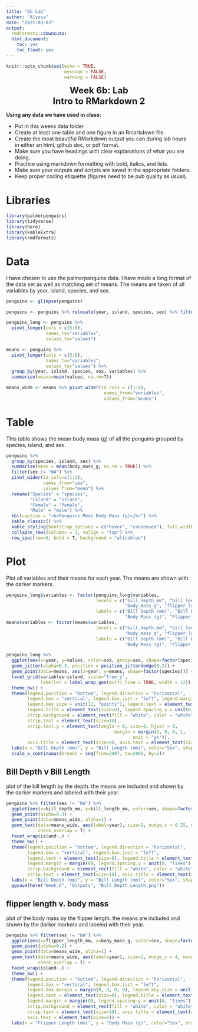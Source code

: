 ```yaml
---
title: "6b Lab"
author: "Alyssa"
date: "2021-03-03"
output: 
  rmdformats::downcute: 
  html_document: 
    toc: yes
    toc_float: yes
---
```


<style type="text/css">
#TOC {
  margin: 25px 0px 20px 0px;
}
@media (max-width: 768px) {
#TOC {
  position: relative;
  width: 70%;
}
}
</style>

```r
knitr::opts_chunk$set(echo = TRUE, 
                      message = FALSE, 
                      warning = FALSE)
```

<center><font size="5"><b>
Week 6b: Lab  
Intro to RMarkdown 2  
</center></font></b>

__Using any data we have used in class:__

* Put in this weeks data folder  
* Create at least one table and one figure in an Rmarkdown file.  
* Create the most beautiful RMarkdown output you can during lab hours in either an html, github doc, or pdf format.  
* Make sure you have headings with clear explanations of what you are doing.  
* Practice using markdown formatting with bold, italics, and lists.  
* Make sure your outputs and scripts are saved in the appropriate folders.  
* Keep proper coding etiquette (figures need to be pub quality as usual).   


# Libraries 
```r
library(palmerpenguins)
library(tidyverse)
library(here)
library(kableExtra)
library(rmdformats)
```

# Data
I have chosen to use the palmerpenguins data. I have made a long format of the data set as well as matching set of means. The means are taken of all variables by year, island, species, and sex.
```r
penguins <- glimpse(penguins) 

penguins <- penguins %>% relocate(year, island, species, sex) %>% filter(sex != "NA")

penguins_long <- penguins %>%
  pivot_longer(cols = c(5:8), 
               names_to="variables", 
               values_to="values")

means <- penguins %>%  
  pivot_longer(cols = c(5:8), 
               names_to="variables", 
               values_to="values") %>%
  group_by(year, island, species, sex, variables) %>% 
  summarise(means=mean(values, na.rm=T))

means_wide <- means %>% pivot_wider(id_cols = c(1:4), 
                                     names_from="variables", 
                                     values_from="means")
```

# Table
This table shows the mean body mass (g) of all the penguins grouped by species, island, and sex. 
```r
penguins %>% 
  group_by(species, island, sex) %>%
  summarise(mean = mean(body_mass_g, na.rm = TRUE)) %>% 
  filter(sex != "NA") %>%
  pivot_wider(id_cols=c(1:2), 
              names_from="sex", 
              values_from="mean") %>% 
  rename("Species" = "species", 
         "Island" = "island", 
         "Female" = "female", 
         "Male" = "male") %>%
  kbl(caption = "<b>Penguins Mean Body Mass (g)</b>") %>% 
  kable_classic() %>%
  kable_styling(bootstrap_options = c("hover", "condensed"), full_width = F) %>% 
  collapse_rows(columns = 1, valign = "top") %>%
  row_spec(row=0, bold = T, background = "aliceblue")
```

# Plot
Plot all variables and their means for each year. The means are shown with the darker markers.
```r
penguins_long$variables <- factor(penguins_long$variables, 
                                  levels = c("bill_depth_mm", "bill_length_mm",
                                             "body_mass_g", "flipper_length_mm"),
                                  labels = c("Bill Depth (mm)", "Bill Length (mm)", 
                                             "Body Mass (g)", "Flipper Length (mm)"))
means$variables <- factor(means$variables, 
                                  levels = c("bill_depth_mm", "bill_length_mm",
                                             "body_mass_g", "flipper_length_mm"),
                                  labels = c("Bill Depth (mm)", "Bill Length (mm)", 
                                             "Body Mass (g)", "Flipper Length (mm)"))

penguins_long %>%
  ggplot(aes(x=year, y=values, color=sex, group=sex, shape=factor(species))) +
  geom_jitter(alpha=0.3, position = position_jitterdodge(0.2)) + 
  geom_point(data=means, aes(x=year, y=means, shape=factor(species))) +
  facet_grid(variables~island, scale="free_y", 
             labeller = label_wrap_gen(multi_line = TRUE, width = 12)) +
  theme_bw() +
  theme(legend.position = "bottom", legend.direction = "horizontal", 
        legend.box = "vertical", legend.box.just = "left", legend.margin = margin(0),
        legend.key.size = unit(12, "points"), legend.text = element_text(size=7), 
        legend.title = element_text(size=9), legend.spacing.y = unit(0, "lines"), 
        strip.background = element_rect(fill = "white", color = "white"), 
        strip.text = element_text(size=10), 
        strip.text.y = element_text(angle = 0, size=8, hjust = 0, 
                                         margin = margin(2, 0, 0, 1, 
                                                unit = "pt")),
        axis.title = element_text(size=9), axis.text = element_text(size=6)) +
  labs(x = "Bill Depth (mm)", y = "Bill Length (mm)", color="Sex", shape="Species") +
  scale_x_continuous(breaks = seq(from=2007, to=2009, by=1)) 
```


## Bill Depth v Bill Length
plot of the bill length by the depth. the means are included and shown by the darker markers and labeled with their year. 
```r
penguins %>% filter(sex != "NA") %>% 
  ggplot(aes(x=bill_depth_mm, y=bill_length_mm, color=sex, shape=factor(species))) +
  geom_point(alpha=0.3) +
  geom_point(data=means_wide, alpha=1) +
  geom_text(data=means_wide, aes(label=year), size=2, nudge_x = 0.25, nudge_y = 0.25,
            check_overlap = T) +
  facet_wrap(island~.) +
  theme_bw() +
  theme(legend.position = "bottom", legend.direction = "horizontal", 
        legend.box = "vertical", legend.box.just = "left",
        legend.text = element_text(size=8), legend.title = element_text(size=9), 
        legend.margin = margin(0), legend.spacing.y = unit(0, "lines"), 
        strip.background = element_rect(fill = "white", color = "white"), 
        strip.text = element_text(size=10), axis.title = element_text(size=9)) +
  labs(x = "Bill Depth (mm)", y = "Bill Length (mm)", color="Sex", shape="Species") + 
  ggsave(here("Week_6", "Outputs", "Bill_Depth_Length.png"))
```


## flipper length v. body mass
plot of the body mass by the flipper length. the means are included and shown by the darker markers and labeled with their year.
```r
penguins %>% filter(sex != "NA") %>% 
  ggplot(aes(x=flipper_length_mm, y=body_mass_g, color=sex, shape=factor(species))) +
  geom_point(alpha=0.3) +
  geom_point(data=means_wide, alpha=1) +
  geom_text(data=means_wide, aes(label=year), size=2, nudge_x = 4, nudge_y = -0.7,
            check_overlap = T) +
  facet_wrap(island~.) +
  theme_bw() +
  theme(legend.position = "bottom", legend.direction = "horizontal", 
        legend.box = "vertical", legend.box.just = "left", 
        legend.box.margin = margin(0, 0, 0, 0), legend.key.size = unit(12, "points"),
        legend.text = element_text(size=8), legend.title = element_text(size=9), 
        legend.margin = margin(0), legend.spacing.y = unit(0, "lines"), 
        strip.background = element_rect(fill = "white", color = "white"), 
        strip.text = element_text(size=10), axis.title = element_text(size=9), 
        axis.text = element_text(size=6)) +
  labs(x = "Flipper Length (mm)", y = "Body Mass (g)", color="Sex", shape="Species")
```

